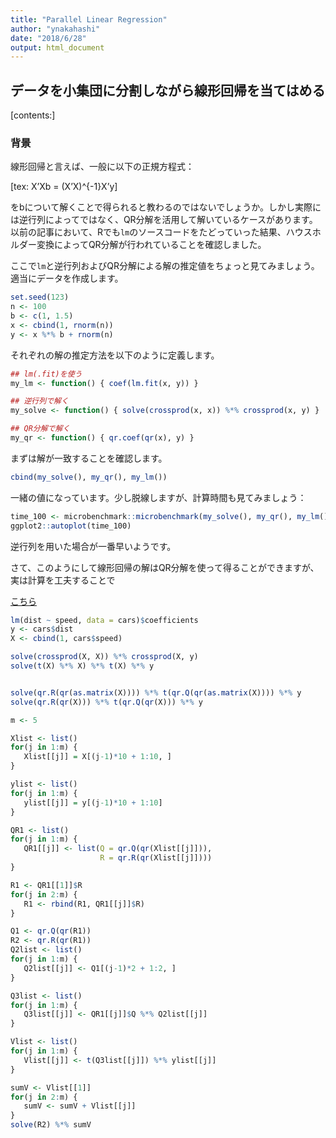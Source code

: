 ```yaml
---
title: "Parallel Linear Regression"
author: "ynakahashi"
date: "2018/6/28"
output: html_document
---
```



## データを小集団に分割しながら線形回帰を当てはめる

[contents:]


### 背景
線形回帰と言えば、一般に以下の正規方程式：

[tex: X'Xb = (X'X)\^{-1}X'y]

をbについて解くことで得られると教わるのではないでしょうか。しかし実際には逆行列によってではなく、QR分解を活用して解いているケースがあります。以前の記事において、Rでも`lm`のソースコードをたどっていった結果、ハウスホルダー変換によってQR分解が行われていることを確認しました。

ここで`lm`と逆行列およびQR分解による解の推定値をちょっと見てみましょう。適当にデータを作成します。

```r
set.seed(123)
n <- 100
b <- c(1, 1.5)
x <- cbind(1, rnorm(n))
y <- x %*% b + rnorm(n)
```

それぞれの解の推定方法を以下のように定義します。

```r
## lm(.fit)を使う
my_lm <- function() { coef(lm.fit(x, y)) }

## 逆行列で解く
my_solve <- function() { solve(crossprod(x, x)) %*% crossprod(x, y) }

## QR分解で解く
my_qr <- function() { qr.coef(qr(x), y) }
```

まずは解が一致することを確認します。

```r
cbind(my_solve(), my_qr(), my_lm())
```

一緒の値になっています。少し脱線しますが、計算時間も見てみましょう：

```r
time_100 <- microbenchmark::microbenchmark(my_solve(), my_qr(), my_lm())
ggplot2::autoplot(time_100)
```

逆行列を用いた場合が一番早いようです。


さて、このようにして線形回帰の解はQR分解を使って得ることができますが、実は計算を工夫することで



[こちら](https://freakonometrics.hypotheses.org/53269)

```r
lm(dist ~ speed, data = cars)$coefficients
y <- cars$dist
X <- cbind(1, cars$speed)

solve(crossprod(X, X)) %*% crossprod(X, y)
solve(t(X) %*% X) %*% t(X) %*% y


solve(qr.R(qr(as.matrix(X)))) %*% t(qr.Q(qr(as.matrix(X)))) %*% y
solve(qr.R(qr(X))) %*% t(qr.Q(qr(X))) %*% y

m <- 5

Xlist <- list()
for(j in 1:m) {
   Xlist[[j]] = X[(j-1)*10 + 1:10, ]
}

ylist <- list()
for(j in 1:m) {
   ylist[[j]] = y[(j-1)*10 + 1:10]
}

QR1 <- list()
for(j in 1:m) {
   QR1[[j]] <- list(Q = qr.Q(qr(Xlist[[j]])),
                    R = qr.R(qr(Xlist[[j]])))
}

R1 <- QR1[[1]]$R
for(j in 2:m) {
   R1 <- rbind(R1, QR1[[j]]$R)
}

Q1 <- qr.Q(qr(R1))
R2 <- qr.R(qr(R1))
Q2list <- list()
for(j in 1:m) {
   Q2list[[j]] <- Q1[(j-1)*2 + 1:2, ]
}

Q3list <- list()
for(j in 1:m) {
   Q3list[[j]] <- QR1[[j]]$Q %*% Q2list[[j]]
}

Vlist <- list()
for(j in 1:m) {
   Vlist[[j]] <- t(Q3list[[j]]) %*% ylist[[j]]
}

sumV <- Vlist[[1]]
for(j in 2:m) {
   sumV <- sumV + Vlist[[j]]
}
solve(R2) %*% sumV
```

